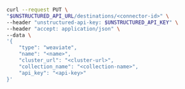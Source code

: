```bash REST (Change)
curl --request PUT \
"$UNSTRUCTURED_API_URL/destinations/<connector-id>" \
--header "unstructured-api-key: $UNSTRUCTURED_API_KEY" \
--header "accept: application/json" \
--data \
'{
    "type": "weaviate",
    "name": "<name>",
    "cluster_url": "<cluster-url>",
    "collection_name": "<collection-name>",
    "api_key": "<api-key>"
}'
```